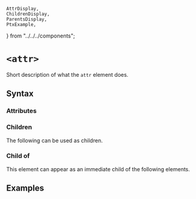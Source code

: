     AttrDisplay,
    ChildrenDisplay,
    ParentsDisplay,
    PtxExample,
} from "../../../components";

# `<attr>`

Short description of what the `attr` element does.

## Syntax

### Attributes

<AttrDisplay name="attr" />

### Children

The following can be used as children.

<ChildrenDisplay name="attr" />

### Child of

This element can appear as an immediate child of the following elements.

<ParentsDisplay name="attr" />

## Examples

    